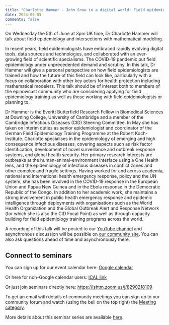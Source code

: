 ```yaml
---
title: "Charlotte Hammer - John Snow in a digital world: Field epidemiology training in the 21st century"
date: 2024-06-05
comments: false
---
```


On Wednesday the 5th of June at 3pm UK time, Dr Charlotte Hammer will talk about field epidemiology and intersections with mathematical modeling.

In recent years, field epidemiologists have embraced rapidly evolving digital tools, data sources and technologies, and collaborated with an ever-growing field of scientific specialisms. The COVID-19 pandemic put field epidemiology under unprecedented demand and scrutiny. In this talk, Dr Hammer will give a personal perspective on how field epidemiologists are trained and how the future of this field can look like, particularly with a focus on collaboration with other key actors for health protection including mathematical modelers. This talk should be of interest both to members of the epinowcast community who are considering applying for field epidemiology training as well as those working with field epidemiologists or planning to. 

Dr Hammer is the Everitt Butterfield Research Fellow in Biomedical Sciences at Downing College, University of Cambridge and a member of the Cambridge Infectious Diseases (CID) Steering Committee. In May she has taken on interim duties as senior epidemiologist and coordinator of the German Field Epidemiology Training Programme at the Robert Koch-Institute. Charlotte specialises in the epidemiology of emerging and high consequence infectious diseases, covering aspects such as risk factor identification, development of novel surveillance and outbreak response systems, and global health security. Her primary research interests are outbreaks at the human-animal-environment interface using a One Health lens, and the epidemiology of infectious diseases in conflict zones and other complex and fragile settings. Having worked for and across academia, national and international health emergency response, policy and the UN system, she has been involved in the COVID-19 response in the European Union and Papua New Guinea and in the Ebola response in the Democratic Republic of the Congo. In addition to her academic work, she maintains a strong involvement in public health emergency response and epidemic intelligence through deployments with organisations such as the World Health Organization and the Global Outbreak Alert and Response Network (for which she is also the CID Focal Point) as well as through capacity building for field epidemiology training programs across the world. 

A recording of this talk will be posted to our [YouTube channel](https://www.youtube.com/channel/UC9qvwwGTudtKnOE-sM1LooQ) and asynchronous discussion will be possible on [our community site](https://community.epinowcast.org/c/meetings/8). You can also ask questions ahead of time and asynchronously there.

## Connect to seminars

You can sign up for our event calendar here: [Google calendar ](https://calendar.google.com/calendar/u/0/r?cid=YTExM2I2ZjVkOTYxODA4ZjA5YjdhODA3ZTIwMzU1Mzk4ODY0Y2NhYjIzOWVkNjAyYzc5ZTkzYWM5OWY0YWQxM0Bncm91cC5jYWxlbmRhci5nb29nbGUuY29t)

Or here for non-Google calendar users: [ICAL link ](https://calendar.google.com/calendar/ical/a113b6f5d961808f09b7a807e20355398864ccab239ed602c79e93ac99f4ad13%40group.calendar.google.com/public/basic.ics)

Or just join seminars directly here: [https://lshtm.zoom.us/j/8290218109 ](https://lshtm.zoom.us/j/8290218109)

To get an email with details of community meetings you can sign up to our community forum and watch (using the bell on the top right) the [Meeting category](https://community.epinowcast.org/c/meetings/8).

More details about this seminar series are available [here](../../seminars.qmd).
